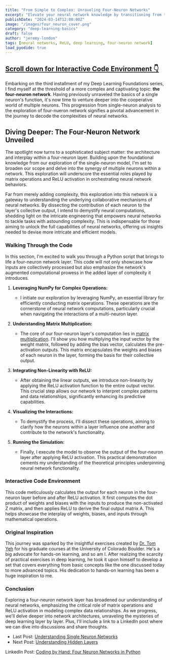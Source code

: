 ```yaml
---
title: "From Simple to Complex: Unraveling Four-Neuron Networks"
excerpt: "Elevate your neural network knowledge by transitioning from the simplicity of a single neuron to the intricate dynamics of a four-neuron layer, complete with ReLU activation insights."
publishDate: "2024-03-14T12:00:00Z"
image: "/images/four_neuron_cover.png"
category: "deep-learning-basics"
draft: false
author: "jeremy-london"
tags: [neural networks, ReLU, deep learning, four-neuron network]
load_pyodide: true
---
```



<h2>
  <a href="#interactive-code-environment" class="m-0 text-blue-100 dark:text-orange-400 no-underline bg-gradient-to-r from-blue-200 to-blue-100 dark:from-orange-800 dark:to-orange-900 bg-[length:0px_10px] bg-left-bottom bg-no-repeat transition-[background-size] duration-500 hover:bg-[length:100%_3px] group-hover:bg-[length:100%_10px]">
    <span>Scroll down for Interactive Code Environment 👇</span>
  </a>
</h2>

Embarking on the third installment of my Deep Learning Foundations series, I find myself at the threshold of a more complex and captivating topic: **the four-neuron network**. Having previously unraveled the basics of a single neuron's function, it's now time to venture deeper into the cooperative world of multiple neurons. This progression from single-neuron analysis to the exploration of four-nueron network signifies a pivotal advancement in the journey to decode the complexities of neural networks.

## Diving Deeper: The Four-Neuron Network Unveiled

The spotlight now turns to a sophisticated subject matter: the architecture and interplay within a four-neuron layer. Building upon the foundational knowledge from our exploration of the single-neuron model, I'm set to broaden our scope and delve into the synergy of multiple neurons within a network. This exploration will underscore the essential roles played by matrix operations and ReLU activation in orchestrating neural network behaviors.

Far from merely adding complexity, this exploration into this network is a gateway to understanding the underlying collaborative mechanisms of neural networks. By dissecting the contribution of each neuron to the layer's collective output, I intend to demystify neural computations, shedding light on the intricate engineering that empowers neural networks to tackle tasks with astounding complexity. This is indispensable for those aiming to unlock the full capabilities of neural networks, offering us insights needed to devise more intricate and efficient models.

### Walking Through the Code

In this section, I'm excited to walk you through a Python script that brings to life a four-neuron network layer. This code will not only showcase how inputs are collectively processed but also emphasize the network's augmented computational prowess in the added layer of complexity it introduces.

1. **Leveraging NumPy for Complex Operations:**
   - I initiate our exploration by leveraging NumPy, an essential library for efficiently conducting matrix operations. These operations are the cornerstone of neural network computations, particularly crucial when navigating the interactions of a multi-neuron layer.

2. **Understanding Matrix Multiplication:**
   - The core of our four-neuron layer's computation lies in [matrix multiplication](/blog/deep-learning-basics-intro-to-matrix-multiplication). I'll show you how multiplying the input vector by the weight matrix, followed by adding the bias vector, calculates the pre-activation outputs. This matrix encapsulates the weights and biases of each neuron in the layer, forming the basis for their collective output.

3. **Integrating Non-Linearity with ReLU:**
   - After obtaining the linear outputs, we introduce non-linearity by applying the ReLU activation function to the entire output vector. This crucial step allows our network to interpret complex patterns and data relationships, significantly enhancing its predictive capabilities.

4. **Visualizing the Interactions:**
   - To demystify the process, I'll dissect these operations, aiming to clarify how the neurons within a layer influence one another and contribute to the network's functionality.

5. **Running the Simulation:**
   - Finally, I execute the model to observe the output of the four-neuron layer after applying ReLU activation. This practical demonstration cements my understanding of the theoretical principles underpinning neural network functionality.

### Interactive Code Environment




This code meticulously calculates the output for each neuron in the four-neuron layer before and after ReLU activation. It first computes the dot product of weights and biases with the inputs to produce the non-activated Z matrix, and then applies ReLU to derive the final output matrix A. This helps showcase the interplay of weights, biases, and inputs through mathematical operations.

### Original Inspiration
This journey was sparked by the insightful exercises created by [Dr. Tom Yeh](http://tomyeh.info) for his graduate courses at the University of Colorado Boulder. He's a big advocate for hands-on learning, and so am I. After realizing the scarcity of practical exercises in deep learning, he took it upon himself to develop a set that covers everything from basic concepts like the one discussed today to more advanced topics. His dedication to hands-on learning has been a huge inspiration to me.

### Conclusion
Exploring a four-neuron network layer has broadened our understanding of neural networks, emphasizing the critical role of matrix operations and ReLU activation in modeling complex data relationships. As we progress, we'll delve deeper into network architectures, unraveling the mysteries of deep learning layer by layer. Plus, I'll include a link to a LinkedIn post where we can dive into discussions and share thoughts.

- Last Post: [Understanding Single Neuron Networks](/blog/deep-learning-basics-intro-to-single-neurons)
- Next Post: [Understanding Hidden Layers](/blog/deep-learning-basics-understanding-hidden-layer)

LinkedIn Post: [Coding by Hand: Four Neuron Networks in Python](https://lnkd.in/gDHHQ6FB)
